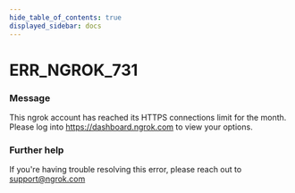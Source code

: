 ```yaml
---
hide_table_of_contents: true
displayed_sidebar: docs
---
```



# ERR_NGROK_731

### Message

This ngrok account has reached its HTTPS connections limit for the month. Please log into https://dashboard.ngrok.com to view your options.

<ErrorDetails error="err_ngrok_731" />

### Further help

If you're having trouble resolving this error, please reach out to [support@ngrok.com](mailto:support@ngrok.com?subject=Help%20with%20ERR_NGROK_731)
